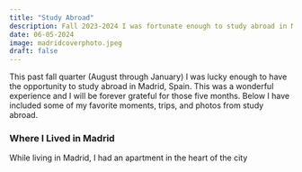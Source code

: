 ```yaml
---
title: "Study Abroad"
description: Fall 2023-2024 I was fortunate enough to study abroad in Madrid, Spain. Read about some of my favorite experiences and take a look at some photos I love!
date: 06-05-2024
image: madridcoverphoto.jpeg
draft: false
---
```


This past fall quarter (August through January) I was lucky enough to have the opportunity to study abroad in Madrid, Spain. This was a wonderful experience and I will be forever grateful for those five months. Below I have included some of my favorite moments, trips, and photos from study abroad.

### Where I Lived in Madrid

While living in Madrid, I had an apartment in the heart of the city
